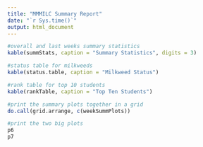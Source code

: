 ```yaml
---
title: "MMMILC Summary Report"
date: "`r Sys.time()`"
output: html_document
---
```


```r
#overall and last weeks summary statistics
kable(summStats, caption = "Summary Statistics", digits = 3)
```

```r
#status table for milkweeds
kable(status.table, caption = "Milkweed Status")
```

```r
#rank table for top 10 students
kable(rankTable, caption = "Top Ten Students")
```

```r
#print the summary plots together in a grid
do.call(grid.arrange, c(weekSummPlots))

```
```r
#print the two big plots
p6
p7
```